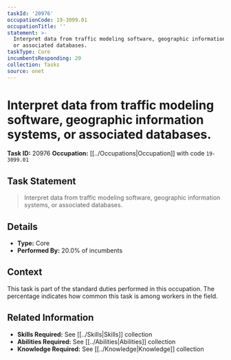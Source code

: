 ```yaml
---
taskId: '20976'
occupationCode: 19-3099.01
occupationTitle: ''
statement: >-
  Interpret data from traffic modeling software, geographic information systems,
  or associated databases.
taskType: Core
incumbentsResponding: 20
collection: Tasks
source: onet
---
```

# Interpret data from traffic modeling software, geographic information systems, or associated databases.

**Task ID:** 20976
**Occupation:** [[../Occupations|Occupation]] with code `19-3099.01`

## Task Statement

> Interpret data from traffic modeling software, geographic information systems, or associated databases.

## Details

- **Type:** Core
- **Performed By:** 20.0% of incumbents

## Context

This task is part of the standard duties performed in this occupation. The percentage indicates how common this task is among workers in the field.

## Related Information

- **Skills Required:** See [[../Skills|Skills]] collection
- **Abilities Required:** See [[../Abilities|Abilities]] collection
- **Knowledge Required:** See [[../Knowledge|Knowledge]] collection
